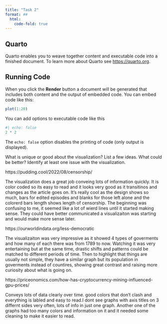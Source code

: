 ```yaml
---
title: "Task 2"
format: ##
  html:
    code-fold: true
---
```


## Quarto

Quarto enables you to weave together content and executable code into a finished document. To learn more about Quarto see <https://quarto.org>.

## Running Code

When you click the **Render** button a document will be generated that includes both content and the output of embedded code. You can embed code like this:

```r
plot(1:20)
```

You can add options to executable code like this

```r
#| echo: false
2 * 2
```

The `echo: false` option disables the printing of code (only output is displayed).


What is unique or good about the visualization? List a few ideas.
What could be better? Identify at least one issue with the visualization.


https://pudding.cool/2022/08/censorship/

The visualization does a great job conveing lots of information quickly.  It is color coded so its easy to read and it looks very good as it transitinos and changes as the article goes on.  It's really cool as the design shows so much, bars for edited episodes and blanks for those left alone and the colorerd bars length shows length of censorship.  The beginning was confusing to me, it seemed like a lot of wierd lines until it started making sense. They could have better communicated a visualizaiton was starting and would make more sense later.


https://ourworldindata.org/less-democratic

The visualizaiton was very impressive as it showed 4 types of goverments and how many of each there was from 1789 to now.  Watching it was very entertaining but at the same time, drastic shifts and patterns could be matched to different periods of time.  Then to highlight that things are usually not simple, they have a similar graph but its population in goverments instead of countires, showing great contrast and raising more curiosity about what is going on.


https://priceonomics.com/how-has-cryptocurrency-mining-influenced-gpu-prices/

Conveys lots of data clearly over time.  good colors that don't clash and everything is labled and easy to read.I dont see graphs with axis titles on 3 differnt sides very often, lots of info in just one graph.  Another one of the graphs had too many colors and information on it and it needed some cleaning to make it easier to read.







